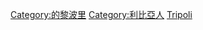 {{Commonscat|People of Tripoli}}

[[Category:的黎波里|Category:的黎波里]]
[[Category:利比亞人|Category:利比亞人]]
[[Category:各首都人物|Tripoli]]